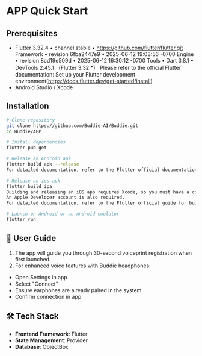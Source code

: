 # APP Quick Start

## Prerequisites
- Flutter 3.32.4 • channel stable • https://github.com/flutter/flutter.git Framework • revision 6fba2447e9 • 2025-06-12 19:03:56 -0700 Engine • revision 8cd19e509d • 2025-06-12 16:30:12 -0700 Tools • Dart 3.8.1 • DevTools 2.45.1 （Flutter 3.32.*） Please refer to the official Flutter documentation: Set up your Flutter development environment(https://docs.flutter.dev/get-started/install)
- Android Studio / Xcode

## Installation
~~~ bash
# Clone repository
git clone https://github.com/Buddie-AI/Buddie.git
cd Buddie/APP

# Install dependencies
flutter pub get

# Release an Android apk
flutter build apk --release
For detailed documentation, refer to the Flutter official documentation for building Android apps.(https://docs.flutter.dev/deployment/android)

# Release an ios apk
flutter build ipa
Building and releasing an iOS app requires Xcode, so you must have a computer running macOS.
An Apple Developer account is also required.
For detailed documentation, refer to the Flutter official guide for building iOS apps.(https://docs.flutter.dev/deployment/ios)

# Launch on Android or an Android emulator
flutter run
~~~



## 📖 User Guide
1. The app will guide you through 30-second voiceprint registration when first launched.
2. For enhanced voice features with Buddie headphones:
- Open Settings in app
- Select "Connect"
- Ensure earphones are already paired in the system
- Confirm connection in app

## 🛠️ Tech Stack
- **Frontend Framework**: Flutter
- **State Management**: Provider
- **Database**: ObjectBox